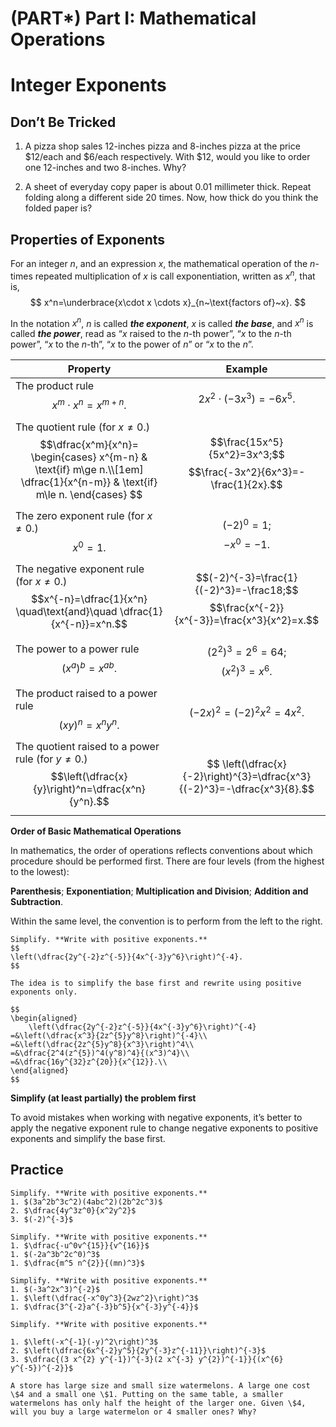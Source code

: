 # (PART\*) Part I: Mathematical Operations {-}

# Integer Exponents

## Don't Be Tricked

::: {.rmdthink}

1. A pizza shop sales 12-inches pizza and 8-inches pizza at the price \$12/each and \$6/each respectively.  With \$12, would you like to order one 12-inches and two 8-inches. Why?

2. A sheet of everyday copy paper is about 0.01 millimeter thick. Repeat folding along a different side 20 times. Now, how thick do you think the folded paper is?

:::

## Properties of Exponents

For an integer $n$, and an expression $x$, the mathematical operation of the $n$-times repeated multiplication of $x$  is call exponentiation, written as $x^n$, that is,
$$
x^n=\underbrace{x\cdot x \cdots x}_{n~\text{factors of}~x}.
$$

In the notation $x^n$, $n$ is called ***the exponent***, $x$ is called ***the base***, and $x^n$ is called ***the power***, read as "$x$ raised to the $n$-th power",  "$x$ to the $n$-th power", "$x$ to the $n$-th", "$x$ to the power of $n$" or "$x$ to the $n$".

| Property | Example|
|---|---|
|The product rule $$x^m\cdot x^n=x^{m+n}.$$ | $$2x^2\cdot (-3x^3)=-6x^5.$$ |
| The quotient rule (for $x\neq 0$.) $$\dfrac{x^m}{x^n}= \begin{cases} x^{m-n}  & \text{if} m\ge n.\\[1em] \dfrac{1}{x^{n-m}} & \text{if} m\le n. \end{cases} $$ | $$\frac{15x^5}{5x^2}=3x^3;$$ $$\frac{-3x^2}{6x^3}=-\frac{1}{2x}.$$ |
| The zero exponent rule (for $x\neq 0$.) $$x^0=1.$$ | $$(-2)^0=1;$$ $$-x^0=-1.$$ |
| The negative exponent rule (for $x\neq 0$.) $$x^{-n}=\dfrac{1}{x^n} \quad\text{and}\quad \dfrac{1}{x^{-n}}=x^n.$$ | $$(-2)^{-3}=\frac{1}{(-2)^3}=-\frac18;$$ $$\frac{x^{-2}}{x^{-3}}=\frac{x^3}{x^2}=x.$$ |
| The power to a power rule $$\left(x^a\right)^b=x^{ab}.$$ | $$\left(2^{2}\right)^3=2^6=64;$$ $$\left(x^2\right)^3=x^6.$$ |
| The product raised to a power rule $$(xy)^n=x^ny^n.$$ | $$\left(-2x\right)^{2}=(-2)^2x^2=4x^2.$$ |
| The quotient raised to a power rule (for $y\neq 0$.) $$\left(\dfrac{x}{y}\right)^n=\dfrac{x^n}{y^n}.$$ | $$    \left(\dfrac{x}{-2}\right)^{3}=\dfrac{x^3}{(-2)^3}=-\dfrac{x^3}{8}.$$ |

::: {.rmdnote}

**Order of Basic Mathematical Operations**

In mathematics, the order of operations reflects conventions about which procedure should be performed first. There are four levels (from the highest to the lowest):

**Parenthesis**; **Exponentiation**; **Multiplication and Division**; **Addition and Subtraction**.

Within the same level, the convention is to perform from the left to the right.

:::

```example

Simplify. **Write with positive exponents.**
$$
\left(\dfrac{2y^{-2}z^{-5}}{4x^{-3}y^6}\right)^{-4}.
$$

```

```solution

The idea is to simplify the base first and rewrite using positive exponents only.

$$
\begin{aligned}
    \left(\dfrac{2y^{-2}z^{-5}}{4x^{-3}y^6}\right)^{-4}
=&\left(\dfrac{x^3}{2z^{5}y^8}\right)^{-4}\\
=&\left(\dfrac{2z^{5}y^8}{x^3}\right)^4\\
=&\dfrac{2^4(z^{5})^4(y^8)^4}{(x^3)^4}\\
=&\dfrac{16y^{32}z^{20}}{x^{12}}.\\
\end{aligned}
$$

```

::: {.rmdtip}

**Simplify (at least partially) the problem first**

To avoid mistakes when working with negative exponents, it's better to apply the negative exponent rule to change negative exponents to positive exponents and simplify the base first.

:::

## Practice

```exercise

Simplify. **Write with positive exponents.**
1. $(3a^2b^3c^2)(4abc^2)(2b^2c^3)$
2. $\dfrac{4y^3z^0}{x^2y^2}$
3. $(-2)^{-3}$

```

```exercise

Simplify. **Write with positive exponents.**
1. $\dfrac{-u^0v^{15}}{v^{16}}$
1. $(-2a^3b^2c^0)^3$
1. $\dfrac{m^5 n^{2}}{(mn)^3}$

```

```exercise

Simplify. **Write with positive exponents.**
1. $(-3a^2x^3)^{-2}$
1. $\left(\dfrac{-x^0y^3}{2wz^2}\right)^3$
1. $\dfrac{3^{-2}a^{-3}b^5}{x^{-3}y^{-4}}$

```

```exercise

Simplify. **Write with positive exponents.**

1. $\left(-x^{-1}(-y)^2\right)^3$
2. $\left(\dfrac{6x^{-2}y^5}{2y^{-3}z^{-11}}\right)^{-3}$
3. $\dfrac{(3 x^{2} y^{-1})^{-3}(2 x^{-3} y^{2})^{-1}}{(x^{6} y^{-5})^{-2}}$

```

```exercise

A store has large size and small size watermelons. A large one cost \$4 and a small one \$1. Putting on the same table, a smaller watermelons has only half the height of the larger one. Given \$4, will you buy a large watermelon or 4 smaller ones? Why?

```
